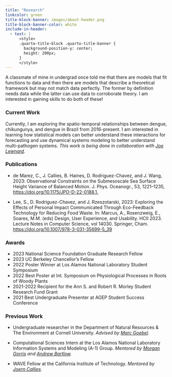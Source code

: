 ```yaml
---
title: "Research"
linkcolor: green
title-block-banner: images/about-header.png
title-block-banner-color: white
include-in-header:
  - text: |
      <style>
      .quarto-title-block .quarto-title-banner {
        background-position-y: center;
        height: 200px;
      }
      </style>
---
```


A classmate of mine in undergrad once told me that there are models that fit functions to data and then there are models that describe a theoretical framework but may not match data perfectly. The former by definition needs data while the latter can use data to corroborate theory. I am interested in gaining skills to do both of these!

### Current Work

Currently, I am exploring the spatio-temporal relationships between dengue, chikungunya, and dengue in Brazil from 2016-present. I am interested in learning how statistical models can better understand these interactions for forecasting and use dynamical systems modeling to better understand multi-pathogen systems. *This work is being done in collaboration with [Joe Lewnard](https://joelewnard.github.io/joelewnard/).*

### Publications

-   de Marez, C., J. Callies, B. Haines, D. Rodriguez-Chavez, and J. Wang, 2023: Observational Constraints on the Submesoscale Sea Surface Height Variance of Balanced Motion. J. Phys. Oceanogr., 53, 1221--1235, <https://doi.org/10.1175/JPO-D-22-0188.1.>

-   Lee, S., D. Rodriguez-Chavez, and J. Rzeszotarski, 2023: Exploring the Effects of Personal Impact Communicated Through Eco-Feedback Technology for Reducing Food Waste. In: Marcus, A., Rosenzweig, E., Soares, M.M. (eds) Design, User Experience, and Usability. HCII 2023. Lecture Notes in Computer Science, vol 14030. Springer, Cham. <https://doi.org/10.1007/978-3-031-35699-5_39>

### Awards

-   2023 National Science Foundation Graduate Research Fellow
-   2023 UC Berkeley Chancellor's Fellow
-   2022 Poster Winner at Los Alamos National Laboratory Student Symposium
-   2022 Best Poster at Int. Symposium on Physiological Processes in Roots of Woody Plants
-   2021-2022 Recipient for the Ann S. and Robert R. Morley Student Research Fund Grant
-   2021 Best Undergraduate Presenter at AGEP Student Success Conference

### Previous Work

-   Undergraduate researcher in the Department of Natural Resources & The Environment at Cornell University. *Advised by [Marc Goebel](https://blogs.cornell.edu/marcgoebel/publications/).*

-   Computational Sciences Intern at the Los Alamos National Laboratory Information Systems and Modeling (A-1) Group. *Mentored by [Morgan Gorris](https://www.lanl.gov/search-capabilities/profiles/morgan-gorris.shtml) and [Andrew Bartlow](https://www.lanl.gov/search-capabilities/profiles/andrew-bartlow.shtml).*

-   WAVE Fellow at the California Institute of Technology. *Mentored by [Joern Callies](https://jcallies.com).*
